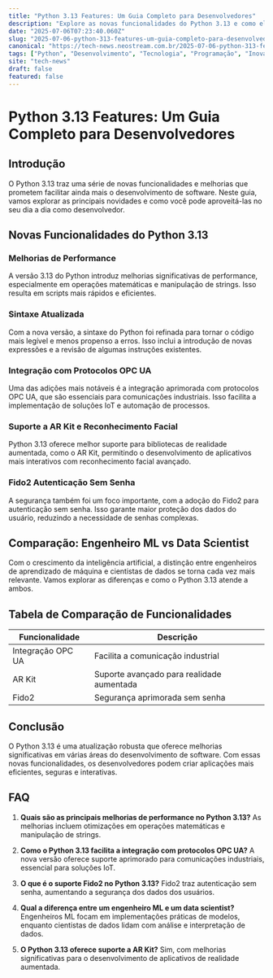 ```yaml
---
title: "Python 3.13 Features: Um Guia Completo para Desenvolvedores"
description: "Explore as novas funcionalidades do Python 3.13 e como elas impactam o desenvolvimento de software, com insights sobre protocolos OPC UA e mais."
date: "2025-07-06T07:23:40.060Z"
slug: "2025-07-06-python-313-features-um-guia-completo-para-desenvolvedores"
canonical: "https://tech-news.neostream.com.br/2025-07-06-python-313-features-um-guia-completo-para-desenvolvedores"
tags: ["Python", "Desenvolvimento", "Tecnologia", "Programação", "Inovação"]
site: "tech-news"
draft: false
featured: false
---
```


# Python 3.13 Features: Um Guia Completo para Desenvolvedores

## Introdução
O Python 3.13 traz uma série de novas funcionalidades e melhorias que prometem facilitar ainda mais o desenvolvimento de software. Neste guia, vamos explorar as principais novidades e como você pode aproveitá-las no seu dia a dia como desenvolvedor.

## Novas Funcionalidades do Python 3.13

### Melhorias de Performance
A versão 3.13 do Python introduz melhorias significativas de performance, especialmente em operações matemáticas e manipulação de strings. Isso resulta em scripts mais rápidos e eficientes.

### Sintaxe Atualizada
Com a nova versão, a sintaxe do Python foi refinada para tornar o código mais legível e menos propenso a erros. Isso inclui a introdução de novas expressões e a revisão de algumas instruções existentes.

### Integração com Protocolos OPC UA
Uma das adições mais notáveis é a integração aprimorada com protocolos OPC UA, que são essenciais para comunicações industriais. Isso facilita a implementação de soluções IoT e automação de processos.

### Suporte a AR Kit e Reconhecimento Facial
Python 3.13 oferece melhor suporte para bibliotecas de realidade aumentada, como o AR Kit, permitindo o desenvolvimento de aplicativos mais interativos com reconhecimento facial avançado.

### Fido2 Autenticação Sem Senha
A segurança também foi um foco importante, com a adoção do Fido2 para autenticação sem senha. Isso garante maior proteção dos dados do usuário, reduzindo a necessidade de senhas complexas.

## Comparação: Engenheiro ML vs Data Scientist
Com o crescimento da inteligência artificial, a distinção entre engenheiros de aprendizado de máquina e cientistas de dados se torna cada vez mais relevante. Vamos explorar as diferenças e como o Python 3.13 atende a ambos.

## Tabela de Comparação de Funcionalidades
| Funcionalidade | Descrição |
|----------------|-----------|
| Integração OPC UA | Facilita a comunicação industrial |
| AR Kit | Suporte avançado para realidade aumentada |
| Fido2 | Segurança aprimorada sem senha |

## Conclusão
O Python 3.13 é uma atualização robusta que oferece melhorias significativas em várias áreas do desenvolvimento de software. Com essas novas funcionalidades, os desenvolvedores podem criar aplicações mais eficientes, seguras e interativas.

## FAQ

1. **Quais são as principais melhorias de performance no Python 3.13?**
   As melhorias incluem otimizações em operações matemáticas e manipulação de strings.

2. **Como o Python 3.13 facilita a integração com protocolos OPC UA?**
   A nova versão oferece suporte aprimorado para comunicações industriais, essencial para soluções IoT.

3. **O que é o suporte Fido2 no Python 3.13?**
   Fido2 traz autenticação sem senha, aumentando a segurança dos dados dos usuários.

4. **Qual a diferença entre um engenheiro ML e um data scientist?**
   Engenheiros ML focam em implementações práticas de modelos, enquanto cientistas de dados lidam com análise e interpretação de dados.

5. **O Python 3.13 oferece suporte a AR Kit?**
   Sim, com melhorias significativas para o desenvolvimento de aplicativos de realidade aumentada.